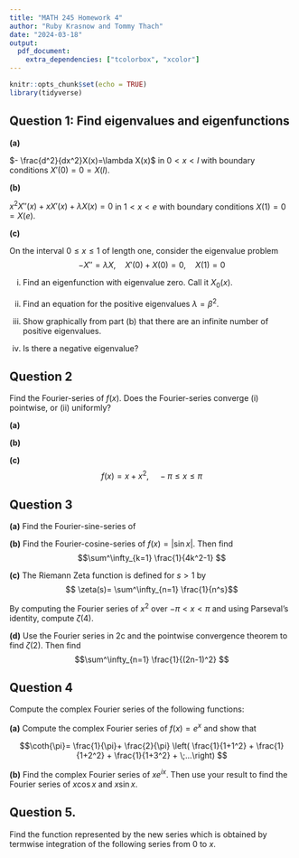 ```yaml
---
title: "MATH 245 Homework 4"
author: "Ruby Krasnow and Tommy Thach"
date: "2024-03-18"
output:
  pdf_document:
    extra_dependencies: ["tcolorbox", "xcolor"]
---
```


```r
knitr::opts_chunk$set(echo = TRUE)
library(tidyverse)
```

## Question 1: Find eigenvalues and eigenfunctions

**(a)**

$- \frac{d^2}{dx^2}X(x)=\lambda X(x)$ in $0 < x < l$ with boundary conditions $X'(0) = 0 = X(l)$.

**(b)**

$x^2 X''(x) + xX'(x)+\lambda X(x) = 0$ in $1 < x < e$ with boundary conditions $X(1) = 0 = X(e)$.

**(c)**  

On the interval $0 \leq x \leq 1$ of length one, consider the eigenvalue problem
$$-X'' = \lambda X,\quad  X'(0) + X(0) = 0,\quad X(1) = 0$$

(i) Find an eigenfunction with eigenvalue zero. Call it $X_0(x)$.

(ii) Find an equation for the positive eigenvalues $\lambda = \beta^2$.

(iii) Show graphically from part (b) that there are an infinite number of positive eigenvalues.

(iv) Is there a negative eigenvalue?

## Question 2  
Find the Fourier-series of $f(x)$. Does the Fourier-series converge (i) pointwise, or (ii)
uniformly?

**(a)**
\begin{equation*} f(x)=
    \begin{cases}
      1-\lvert x \rvert & \lvert x \rvert \leq 1\\
      1 & 1 < \lvert x \rvert \leq \pi\\
    \end{cases}       
\end{equation*}


**(b)**
\begin{equation*} f(x)=\lvert x \rvert=
    \begin{cases}
      -x & -\pi \leq x \leq 0 \\
      x &  0<x\leq \pi \\
    \end{cases}       
\end{equation*}

**(c)**
$$f(x)=x+x^2, \quad -\pi \leq x \leq \pi $$

## Question 3

**(a)** Find the Fourier-sine-series of
\begin{equation*} f(x)=
    \begin{cases}
      1 & 0 < x < \pi /2 \\
      2 &   \pi /2 < x < \pi \\
    \end{cases}       
\end{equation*}

**(b)** Find the Fourier-cosine-series of $f(x)= \lvert \sin{x} \rvert$. Then find
$$\sum^\infty_{k=1} \frac{1}{4k^2-1} $$

**(c)** The Riemann Zeta function is defined for $s > 1$ by
$$ \zeta(s)= \sum^\infty_{n=1} \frac{1}{n^s}$$

By computing the Fourier series of $x^2$ over $-\pi<x<\pi$ and using Parseval’s identity, compute 
$\zeta(4)$.

**(d)** Use the Fourier series in 2c and the pointwise convergence theorem to find $\zeta(2)$. Then find
$$\sum^\infty_{n=1} \frac{1}{(2n-1)^2} $$

## Question 4
Compute the complex Fourier series of the following functions:

**(a)** Compute the complex Fourier series of $f(x) = e^x$ and show that

$$\coth{\pi}= \frac{1}{\pi}+ \frac{2}{\pi}  \left( \frac{1}{1+1^2} +  \frac{1}{1+2^2} +  \frac{1}{1+3^2} + \;...\right) $$

**(b)** Find the complex Fourier series of $xe^{ix}$. Then use your result to find the Fourier series of $x \cos{x}$ and $x \sin{x}$.

## Question 5. 

Find the function represented by the new series which is obtained by termwise integration of the following series from $0$ to $x$.
